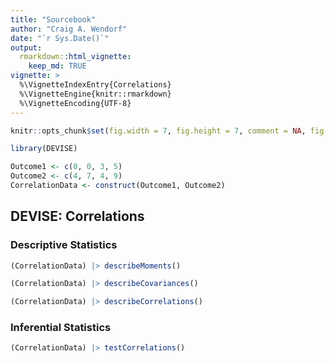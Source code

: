 ```yaml
---
title: "Sourcebook"
author: "Craig A. Wendorf"
date: "`r Sys.Date()`"
output: 
  rmarkdown::html_vignette:
    keep_md: TRUE
vignette: >
  %\VignetteIndexEntry{Correlations}
  %\VignetteEngine{knitr::rmarkdown}
  %\VignetteEncoding{UTF-8}
---
```


```r
knitr::opts_chunk$set(fig.width = 7, fig.height = 7, comment = NA, fig.path = "figures/")
```

```r
library(DEVISE)
```

```r
Outcome1 <- c(0, 0, 3, 5)
Outcome2 <- c(4, 7, 4, 9)
CorrelationData <- construct(Outcome1, Outcome2)
```

## DEVISE: Correlations

### Descriptive Statistics

```r
(CorrelationData) |> describeMoments()
```

```r
(CorrelationData) |> describeCovariances()
``` 

```r
(CorrelationData) |> describeCorrelations()
```

### Inferential Statistics

```r
(CorrelationData) |> testCorrelations()
```
